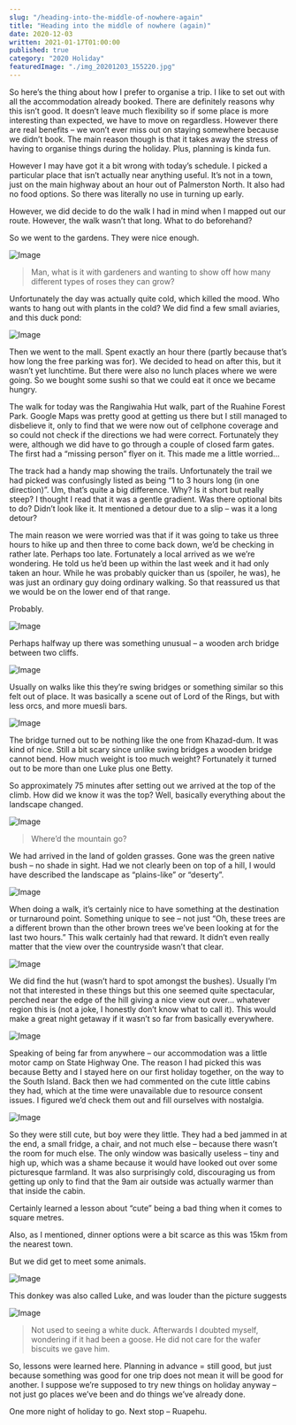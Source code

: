 ```yaml
---
slug: "/heading-into-the-middle-of-nowhere-again"
title: "Heading into the middle of nowhere (again)"
date: 2020-12-03
written: 2021-01-17T01:00:00
published: true
category: "2020 Holiday"
featuredImage: "./img_20201203_155220.jpg"
---
```


So here’s the thing about how I prefer to organise a trip. I like to set out with all the accommodation already booked. There are definitely reasons why this isn’t good. It doesn’t leave much flexibility so if some place is more interesting than expected, we have to move on regardless. However there are real benefits – we won’t ever miss out on staying somewhere because we didn’t book. The main reason though is that it takes away the stress of having to organise things during the holiday. Plus, planning is kinda fun.

However I may have got it a bit wrong with today’s schedule. I picked a particular place that isn’t actually near anything useful. It’s not in a town, just on the main highway about an hour out of Palmerston North. It also had no food options. So there was literally no use in turning up early.

However, we did decide to do the walk I had in mind when I mapped out our route. However, the walk wasn’t that long. What to do beforehand?

So we went to the gardens. They were nice enough.

![Image](img_20201203_101332.jpg)

> Man, what is it with gardeners and wanting to show off how many different types of roses they can grow?

Unfortunately the day was actually quite cold, which killed the mood. Who wants to hang out with plants in the cold? We did find a few small aviaries, and this duck pond:

![Image](img_20201203_102000.jpg)

Then we went to the mall. Spent exactly an hour there (partly because that’s how long the free parking was for). We decided to head on after this, but it wasn’t yet lunchtime. But there were also no lunch places where we were going. So we bought some sushi so that we could eat it once we became hungry.

The walk for today was the Rangiwahia Hut walk, part of the Ruahine Forest Park. Google Maps was pretty good at getting us there but I still managed to disbelieve it, only to find that we were now out of cellphone coverage and so could not check if the directions we had were correct. Fortunately they were, although we did have to go through a couple of closed farm gates. The first had a “missing person” flyer on it. This made me a little worried…

The track had a handy map showing the trails. Unfortunately the trail we had picked was confusingly listed as being “1 to 3 hours long (in one direction)”. Um, that’s quite a big difference. Why? Is it short but really steep? I thought I read that it was a gentle gradient. Was there optional bits to do? Didn’t look like it. It mentioned a detour due to a slip – was it a long detour?

The main reason we were worried was that if it was going to take us three hours to hike up and then three to come back down, we’d be checking in rather late. Perhaps too late. Fortunately a local arrived as we we’re wondering. He told us he’d been up within the last week and it had only taken an hour. While he was probably quicker than us (spoiler, he was), he was just an ordinary guy doing ordinary walking. So that reassured us that we would be on the lower end of that range.

Probably.

![Image](img_20201203_141825.jpg)

Perhaps halfway up there was something unusual – a wooden arch bridge between two cliffs.

![Image](img_20201203_155220.jpg)

Usually on walks like this they’re swing bridges or something similar so this felt out of place. It was basically a scene out of Lord of the Rings, but with less orcs, and more muesli bars.

![Image](img_20201203_142703.jpg)

The bridge turned out to be nothing like the one from Khazad-dum. It was kind of nice. Still a bit scary since unlike swing bridges a wooden bridge cannot bend. How much weight is too much weight? Fortunately it turned out to be more than one Luke plus one Betty.

So approximately 75 minutes after setting out we arrived at the top of the climb. How did we know it was the top? Well, basically everything about the landscape changed.

![Image](img_20201203_151603.jpg)

> Where’d the mountain go?

We had arrived in the land of golden grasses. Gone was the green native bush – no shade in sight. Had we not clearly been on top of a hill, I would have described the landscape as “plains-like” or “deserty”.

![Image](img_20201203_151634.jpg)

When doing a walk, it’s certainly nice to have something at the destination or turnaround point. Something unique to see – not just “Oh, these trees are a different brown than the other brown trees we’ve been looking at for the last two hours.” This walk certainly had that reward. It didn’t even really matter that the view over the countryside wasn’t that clear.

![Image](img_20201203_152101.jpg)

We did find the hut (wasn’t hard to spot amongst the bushes). Usually I’m not that interested in these things but this one seemed quite spectacular, perched near the edge of the hill giving a nice view out over… whatever region this is (not a joke, I honestly don’t know what to call it). This would make a great night getaway if it wasn’t so far from basically everywhere.

![Image](img_20201203_160059.jpg)

Speaking of being far from anywhere – our accommodation was a little motor camp on State Highway One. The reason I had picked this was because Betty and I stayed here on our first holiday together, on the way to the South Island. Back then we had commented on the cute little cabins they had, which at the time were unavailable due to resource consent issues. I figured we’d check them out and fill ourselves with nostalgia.

![Image](img_20201203_173617.jpg)

So they were still cute, but boy were they little. They had a bed jammed in at the end, a small fridge, a chair, and not much else – because there wasn’t the room for much else. The only window was basically useless – tiny and high up, which was a shame because it would have looked out over some picturesque farmland. It was also surprisingly cold, discouraging us from getting up only to find that the 9am air outside was actually warmer than that inside the cabin.

Certainly learned a lesson about “cute” being a bad thing when it comes to square metres.

Also, as I mentioned, dinner options were a bit scarce as this was 15km from the nearest town.

But we did get to meet some animals.

![Image](img_20201203_175534.jpg)

This donkey was also called Luke, and was louder than the picture suggests

![Image](img_20201203_192057-copy.jpg)

> Not used to seeing a white duck. Afterwards I doubted myself, wondering if it had been a goose. He did not care for the wafer biscuits we gave him.

So, lessons were learned here. Planning in advance = still good, but just because something was good for one trip does not mean it will be good for another. I suppose we’re supposed to try new things on holiday anyway – not just go places we’ve been and do things we’ve already done.

One more night of holiday to go. Next stop – Ruapehu.